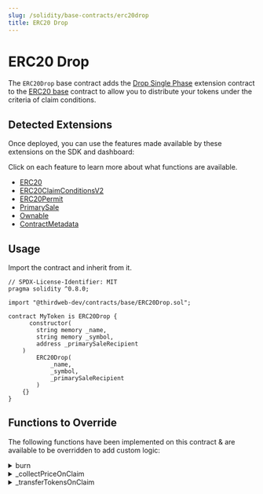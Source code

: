 ```yaml
---
slug: /solidity/base-contracts/erc20drop
title: ERC20 Drop
---
```



# ERC20 Drop

The `ERC20Drop` base contract adds the [Drop Single Phase](/solidity/extensions/dropsinglephase) extension contract to the [ERC20 base](/solidity/base-contracts/erc20base) contract
to allow you to distribute your tokens under the criteria of claim conditions.

<ViewContractCodeButton
  link="https://github.com/thirdweb-dev/contracts/blob/main/contracts/base/ERC20Drop.sol"
  name="ERC20Drop"
/>

## Detected Extensions

Once deployed, you can use the features made available by these extensions on the SDK and dashboard:

Click on each feature to learn more about what functions are available.

- [ERC20](/solidity/extensions/erc20)
- [ERC20ClaimConditionsV2](/solidity/extensions/erc20claimconditions)
- [ERC20Permit](/solidity/extensions/erc20permit)
- [PrimarySale](/solidity/extensions/primarysale)
- [Ownable](/solidity/extensions/ownable)
- [ContractMetadata](/solidity/extensions/contractmetadata)

## Usage

Import the contract and inherit from it.

```solidity
// SPDX-License-Identifier: MIT
pragma solidity ^0.8.0;

import "@thirdweb-dev/contracts/base/ERC20Drop.sol";

contract MyToken is ERC20Drop {
	  constructor(
        string memory _name,
        string memory _symbol,
        address _primarySaleRecipient
    )
        ERC20Drop(
            _name,
            _symbol,
            _primarySaleRecipient
        )
    {}
}
```

## Functions to Override

The following functions have been implemented on this contract & are available to be overridden to add custom logic:

<details>
<summary>burn</summary>
<div>

```solidity
     /**
     *  @notice          Lets an owner a given amount of their tokens.
     *  @dev             Caller should own the `_amount` of tokens.
     *
     *  @param _amount   The number of tokens to burn.
     */
    function burn(uint256 _amount) external virtual {
        require(balanceOf(msg.sender) >= _amount, "not enough balance");
        _burn(msg.sender, _amount);
    }
```

</div>
</details>

<details>
<summary>_collectPriceOnClaim</summary>
<div>

```solidity
     /// @dev Collects and distributes the primary sale value of tokens being claimed.
    function _collectPriceOnClaim(
        address _primarySaleRecipient,
        uint256 _quantityToClaim,
        address _currency,
        uint256 _pricePerToken
    ) internal virtual override {
        if (_pricePerToken == 0) {
            return;
        }

        uint256 totalPrice = (_quantityToClaim * _pricePerToken) / 1 ether;
        require(totalPrice > 0, "quantity too low");

        if (_currency == CurrencyTransferLib.NATIVE_TOKEN) {
            require(msg.value == totalPrice, "Must send total price.");
        }

        address saleRecipient = _primarySaleRecipient == address(0) ? primarySaleRecipient() : _primarySaleRecipient;
        CurrencyTransferLib.transferCurrency(_currency, msg.sender, saleRecipient, totalPrice);
    }
```

</div>
</details>

<details>
<summary>_transferTokensOnClaim</summary>
<div>

```solidity
     /// @dev Transfers the tokens being claimed.
    function _transferTokensOnClaim(address _to, uint256 _quantityBeingClaimed)
        internal
        virtual
        override
        returns (uint256)
    {
        _mint(_to, _quantityBeingClaimed);
        return 0;
    }
```

</div>
</details>
